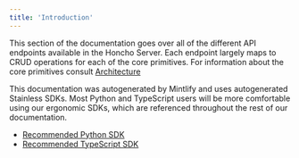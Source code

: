 ```yaml
---
title: 'Introduction'
---
```


This section of the documentation goes over all of the different API endpoints available in the Honcho 
Server. Each endpoint largely maps to CRUD operations for each of the core primitives. For information about the core
primitives consult [Architecture](/v2/documentation/core-concepts/architecture)

<Warning>
  This documentation was autogenerated by Mintlify and uses autogenerated Stainless SDKs. Most Python and TypeScript users will be more comfortable using our ergonomic SDKs, which are referenced throughout the rest of our documentation.
</Warning>

- [Recommended Python SDK](https://pypi.org/project/honcho-ai/)
- [Recommended TypeScript SDK](https://www.npmjs.com/package/@honcho-ai/sdk)